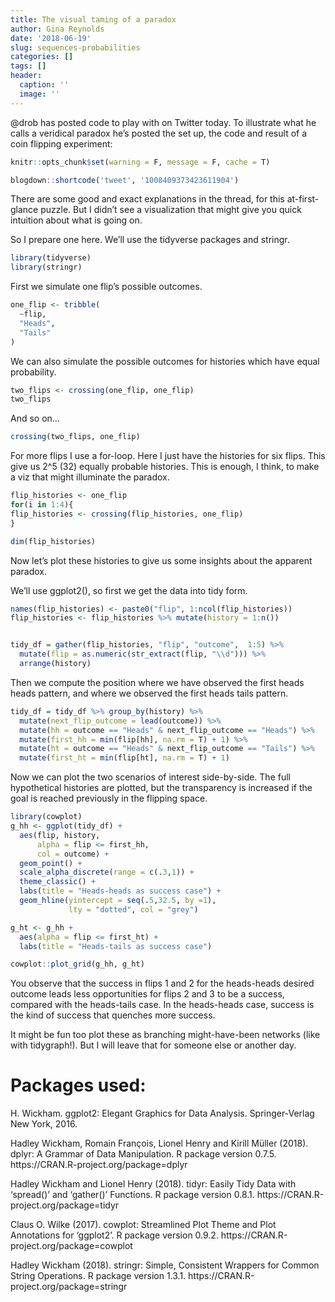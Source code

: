 ```yaml
---
title: The visual taming of a paradox
author: Gina Reynolds
date: '2018-06-19'
slug: sequences-probabilities
categories: []
tags: []
header:
  caption: ''
  image: ''
---
```


\@drob has posted code to play with on Twitter today.  To illustrate what he calls a veridical paradox he's posted the set up, the code and result of a coin flipping experiment:   

```r
knitr::opts_chunk$set(warning = F, message = F, cache = T)
```

```r
blogdown::shortcode('tweet', '1008409373423611904')
```

There are some good and exact explanations in the thread, for this at-first-glance puzzle.  But I didn't see a visualization that might give you quick intuition about what is going on.  

So I prepare one here.  We'll use the tidyverse packages and stringr. 

```r
library(tidyverse)
library(stringr)
```

First we simulate one flip's possible outcomes.  
```r
one_flip <- tribble(
  ~flip,
  "Heads", 
  "Tails"
)
```

We can also simulate the possible outcomes for histories which have equal probability. 

```r
two_flips <- crossing(one_flip, one_flip)
two_flips
```

And so on...

```r
crossing(two_flips, one_flip)
```


For more flips I use a for-loop. Here I just have the histories for six flips.  This give us 2^5 (32) equally probable histories.  This is enough, I think, to make a viz that might illuminate the paradox.  

```r
flip_histories <- one_flip
for(i in 1:4){
flip_histories <- crossing(flip_histories, one_flip)
}

dim(flip_histories)
```


Now let's plot these histories to give us some insights about the apparent paradox.  

We'll use ggplot2(), so first we get the data into tidy form.

```r
names(flip_histories) <- paste0("flip", 1:ncol(flip_histories))
flip_histories <- flip_histories %>% mutate(history = 1:n()) 


tidy_df = gather(flip_histories, "flip", "outcome",  1:5) %>% 
  mutate(flip = as.numeric(str_extract(flip, "\\d"))) %>% 
  arrange(history)

```

Then we compute the position where we have observed the first heads heads pattern, and where we observed the first heads tails pattern.

```r
tidy_df = tidy_df %>% group_by(history) %>% 
  mutate(next_flip_outcome = lead(outcome)) %>% 
  mutate(hh = outcome == "Heads" & next_flip_outcome == "Heads") %>% 
  mutate(first_hh = min(flip[hh], na.rm = T) + 1) %>% 
  mutate(ht = outcome == "Heads" & next_flip_outcome == "Tails") %>% 
  mutate(first_ht = min(flip[ht], na.rm = T) + 1)
```


Now we can plot the two scenarios of interest side-by-side.  The full hypothetical histories are plotted, but the transparency is increased if the goal is reached previously in the flipping space.  

```r
library(cowplot)
g_hh <- ggplot(tidy_df) +
  aes(flip, history, 
      alpha = flip <= first_hh, 
      col = outcome) +
  geom_point() +
  scale_alpha_discrete(range = c(.3,1)) +
  theme_classic() +
  labs(title = "Heads-heads as success case") +
  geom_hline(yintercept = seq(.5,32.5, by =1), 
             lty = "dotted", col = "grey")

g_ht <- g_hh +
  aes(alpha = flip <= first_ht) +
  labs(title = "Heads-tails as success case") 

cowplot::plot_grid(g_hh, g_ht)
```
You observe that the success in flips 1 and 2 for the heads-heads desired outcome leads less opportunities for flips 2 and 3 to be a success, compared with the heads-tails case.  In the heads-heads case, success is the kind of success that quenches more success.  

It might be fun too plot these as branching might-have-been networks (like with tidygraph!).  But I will leave that for someone else or another day.  

# Packages used:

H. Wickham. ggplot2: Elegant Graphics for Data
  Analysis. Springer-Verlag New York, 2016.
  
Hadley Wickham, Romain François, Lionel Henry and
  Kirill Müller (2018). dplyr: A Grammar of Data
  Manipulation. R package version 0.7.5.
  https://CRAN.R-project.org/package=dplyr
  
Hadley Wickham and Lionel Henry (2018). tidyr: Easily
  Tidy Data with 'spread()' and 'gather()' Functions. R
  package version 0.8.1.
  https://CRAN.R-project.org/package=tidyr
  
Claus O. Wilke (2017).
  cowplot: Streamlined
  Plot Theme and Plot
  Annotations for
  'ggplot2'. R package
  version 0.9.2.
  https://CRAN.R-project.org/package=cowplot
  
Hadley Wickham (2018).
  stringr: Simple,
  Consistent Wrappers for
  Common String
  Operations. R package
  version 1.3.1.
  https://CRAN.R-project.org/package=stringr
  
